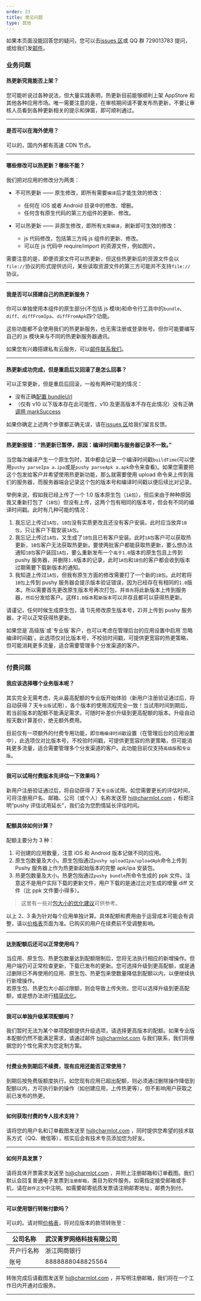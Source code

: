 ```yaml
---
order: 23
title: 常见问题
type: 其他
---
```



如果本页面没能回答您的疑问，您可以去[issues 区](https://github.com/reactnativecn/react-native-pushy/issues)或 QQ 群 729013783 提问，或给我们发[邮件](mailto:hi@charmlot.com)。

### 业务问题

#### 热更新究竟能否上架？

您可能听说过各种说法，但大量实践表明，热更新目前能够顺利上架 AppStore 和其他各种应用市场。唯一需要注意的是，在审核期间请不要发布热更新，不要让审核人员看到各种更新相关的提示和弹窗，即可顺利通过。

---

#### 是否可以在海外使用？

可以的，国内外都有高速 CDN 节点。

---

#### 哪些修改可以热更新？哪些不能？

我们把对应用的修改分为两类：

- 不可热更新 —— 原生修改，即所有需要`编译`后才能生效的修改：
  - 任何在 iOS 或者 Android 目录中的修改、增删。
  - 任何含有原生代码的第三方组件的更新、修改。
- 可以热更新 —— 非原生修改，即所有`无需编译`，刷新即可生效的修改：

  - js 代码修改，包括第三方纯 js 组件的更新、修改。
  - 可以在 js 代码中 require/import 的资源文件，例如图片。

需要注意的是，即便资源文件可以热更新，但这些热更新后的资源文件会以`file://`协议的形式提供访问，某些读取资源文件的第三方可能并不支持`file://`协议。

---

#### 我是否可以搭建自己的热更新服务？

你可以单独使用本组件的原生部分(不包括 js 模块)和命令行工具中的`bundle`、`diff`、`diffFromIpa`、`diffFromApk`四个功能。

这些功能都不会使用我们的热更新服务，也无需注册或登录账号。但你可能要编写自己的 js 模块来与不同的热更新服务器通讯。

如果您有兴趣搭建私有云服务，可以[邮件联系我们](mailto:hi@charmlot.com)。

---

#### 热更新成功完成，但是重启后又回滚了是怎么回事？

可以正常更新，但是重启后回滚，一般有两种可能的情况：

- 没有正确[配置 bundleUrl](/docs/getting-started#配置-bundle-url)
- （仅有 v10 以下版本存在此可能性，v10 及更高版本不存在此情况）没有正确[调用 markSuccess](/docs/integration#%E9%A6%96%E6%AC%A1%E5%90%AF%E5%8A%A8%E5%9B%9E%E6%BB%9A)

如果你确定上述两个步骤都正确无误，请在[issues 区](https://github.com/reactnativecn/react-native-pushy/issues)给我们留言反馈。

---

#### 热更新报错：“热更新已暂停，原因：编译时间戳与服务器记录不一致。”

当您每次编译产生一个原生包时，其中都会记录一个编译时间戳`buildTime`(可以使用`pushy parseIpa a.ipa`或是`pushy parseApk a.apk`命令来查看)。如果您需要把这个包发给客户并希望使用热更新功能，那么就需要使用 upload 命令来上传到我们的服务器，而服务器端会记录这个包的版本号和编译时间戳以便后续比对记录。

举例来说，假如我已经上传了一个 1.0 版本原生包（`1A包`），但后来由于种种原因我又重新打包了（`1B包`）但没有上传，这两个包有相同的版本号，但会有不同的编译时间戳。此时有几种可能的情况：

1. 我忘记上传过`1A包`，`1B包`没有实质更改且还没有客户安装。此时应当放弃`1B包`，只让客户下载安装`1A包`。
2. 我忘记上传过`1A包`，又生成了`1B包`且已有客户安装。此时`1A包`客户可以获取热更新，`1B包`客户无法获取热更新。要使两批客户都能获取热更新，要么想办法通知`1B包`客户装回`1A包`，要么重新发布一个`高于1.0`版本的原生包且上传到 pushy 服务器，并删除`1.0`版本的记录，此时`1A包`和`1B包`的客户都会收到版本过期需要下载新版本的通知。
3. 我知道上传过`1A包`，但我有原生方面的修改需要打了一个新的`1B包`。此时若将`1B包`上传到 pushy 服务器会提示版本验证错误，因为已经存在有相同的`1.0`版本。所以需要首先更改原生版本号再次打包，并`首先`将此新版本上传到服务器，`然后`分发给客户。这样`1.0版本`和`新版本`可以并存且都可以获得热更新。

请谨记，任何时候生成原生包，请 1)先修改原生版本号，2)并上传到 pushy 服务器，才可以正常获得热更新。

<Callout type="info">
  如果您是`高级版`或`专业版`客户，也可以考虑在管理后台的应用设置中启用`忽略编译时间戳`。此选项仅对比版本号，不校验时间戳，可提供更宽容的热更策略，但可能消耗更多流量，适合需要管理多个分发渠道的客户。
</Callout>

---

### 付费问题

#### 我应该选择哪个业务版本呢？

其实完全无需考虑，先从最高配额的专业版开始体验（新用户注册验证通过后，将自动获得 7 天`专业版`试用），各个版本的使用流程完全一致！当试用时间到期后，若当前版本的配额不能满足需求，可随时补差价升级到更高配额的版本。升级自动按天数计算差价，绝无额外费用。

目前仅有一项额外的付费专用功能，即`忽略编译时间戳`设置（在管理后台的应用设置中），此选项仅对比版本号，不校验时间戳，可提供更宽容的热更策略，但可能消耗更多流量，适合需要管理多个分发渠道的客户。此功能目前仅支持`高级版`和`专业版`。

---

#### 我可以试用付费版本先评估一下效果吗？

新用户注册验证通过后，将自动获得 7 天`专业版`试用。如您需要更长的评估时间，可将注册用户名、邮箱、公司（或个人）名称发送至 hi@charmlot.com ，标题注明“pushy 评估试用延长”，我们会为您酌情延长评估时间。

---

#### 配额具体如何计算？

配额主要分为 3 种：

1. 可创建的应用数量，注意 iOS 和 Android 版本记做不同的应用。
2. 原生包数量及大小。原生包指通过`pushy uploadIpa/uploadApk`命令上传到 Pushy 服务器上作为热更新起始版本的完整 apk/ipa 安装包。
3. 热更包数量及大小。热更包指通过`pushy bundle`所命令生成的 ppk 文件。注意这不是用户实际下载的更新文件，用户下载的是通过比对生成的增量 diff 文件（比 ppk 文件要小得多）。

> 这里有一些对[包大小的优化建议](bestpractice#优化原生和热更包体积)可供参考。

以上 2、3 条为针对每个应用单独计算。具体配额和费用由于运营成本可能会有调整，请以[价格表](/pricing)页面为准。已购买的用户在续费前不受调整影响。

---

#### 达到配额后还可以正常使用吗？

当应用、原生包、热更包数量达到配额限制后，您将无法执行相应的新增操作。但用户端仍可正常检查更新，下载已发布的更新。您可选择升级到更高配额，或是通过删除已不再使用的应用、原生包、热更包来使数量降低到配额以内，以便继续执行新增操作。  
若原生包、热更包大小超过限额，则会导致上传失败。您可以选择升级到更高配额，或是想办法进行[精简优化](bestpractice#优化原生和热更包体积)。

---

#### 我可以单独升级某项配额吗？

我们暂时无法为某个单项配额提供升级选项，请选择更高版本的配额。如果专业版本配额仍然不能满足需求，请通过邮件 hi@charmlot.com 与我们联系，我们将根据您的个性化需求为您定制方案。

---

#### 付费业务到期后不续费，现有应用还能否正常使用？

到期后按免费版额度执行。如您现有应用已超出配额，则必须通过删除操作降低到配额以内，方可执行新的操作（如创建应用，上传热更等），但不影响用户获取之前已发布的热更。

---

#### 如何获取付费的专人技术支持？

请将您的用户名和订单截图发送至 hi@charmlot.com ，同时提供您希望的技术联系方式（QQ、微信等），核实后会有技术专员添加您为好友。

---

#### 如何开具发票？

请将具体开票需求发送至 hi@charmlot.com ，并附上注册邮箱和订单截图。我们默认会回复普通电子发票到`注册邮箱`，类目为软件服务。如需指定接受邮箱或手机，请在`邮件正文`中注明。如需要邮寄纸质发票请注明邮寄地址，邮费为到付。

---

#### 可以使用银行转账付款吗？

可以的。请对照[价格表](/pricing)，将对应版本的款项转账至：

| 公司名称   | 武汉青罗网络科技有限公司 |
| ---------- | ------------------------ |
| 开户行名称 | 浙江网商银行             |
| 账号       | 8888888048825564         |

转账完成后请截图发送至 hi@charmlot.com ，并写明注册邮箱，我们将在一个工作日内开通对应服务。

---

